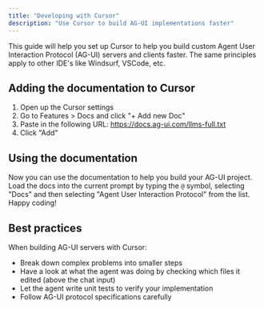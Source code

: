 ```yaml
---
title: "Developing with Cursor"
description: "Use Cursor to build AG-UI implementations faster"
---
```


This guide will help you set up Cursor to help you build custom Agent User
Interaction Protocol (AG-UI) servers and clients faster. The same principles
apply to other IDE's like Windsurf, VSCode, etc.

## Adding the documentation to Cursor

1. Open up the Cursor settings
2. Go to Features > Docs and click "+ Add new Doc"
3. Paste in the following URL: https://docs.ag-ui.com/llms-full.txt
4. Click "Add"

## Using the documentation

Now you can use the documentation to help you build your AG-UI project. Load the
docs into the current prompt by typing the `@` symbol, selecting "Docs" and then
selecting "Agent User Interaction Protocol" from the list. Happy coding!

## Best practices

When building AG-UI servers with Cursor:

- Break down complex problems into smaller steps
- Have a look at what the agent was doing by checking which files it edited
  (above the chat input)
- Let the agent write unit tests to verify your implementation
- Follow AG-UI protocol specifications carefully
